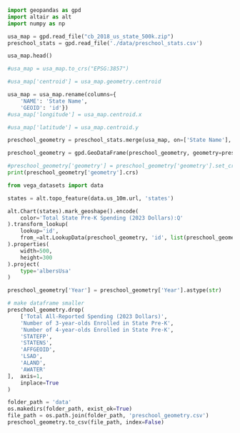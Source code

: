 ```python
import geopandas as gpd
import altair as alt
import numpy as np
```
```python
usa_map = gpd.read_file("cb_2018_us_state_500k.zip")
preschool_stats = gpd.read_file('./data/preschool_stats.csv')
```

```python
usa_map.head()

#usa_map = usa_map.to_crs("EPSG:3857")

#usa_map['centroid'] = usa_map.geometry.centroid

usa_map = usa_map.rename(columns={
    'NAME': 'State Name',
    'GEOID': 'id'})
#usa_map['longitude'] = usa_map.centroid.x

#usa_map['latitude'] = usa_map.centroid.y

preschool_geometry = preschool_stats.merge(usa_map, on=['State Name'], how='inner')

preschool_geometry = gpd.GeoDataFrame(preschool_geometry, geometry=preschool_geometry['geometry'])

#preschool_geometry['geometry'] = preschool_geometry['geometry'].set_crs("EPSG:4326", allow_override=True)
print(preschool_geometry['geometry'].crs)


```

```python
from vega_datasets import data

states = alt.topo_feature(data.us_10m.url, 'states')
```

```python
alt.Chart(states).mark_geoshape().encode(
    color='Total State Pre-K Spending (2023 Dollars):Q'
).transform_lookup(
    lookup='id',
    from_=alt.LookupData(preschool_geometry, 'id', list(preschool_geometry.columns))
).properties(
    width=500,
    height=300
).project(
    type='albersUsa'
)
```

```python
preschool_geometry['Year'] = preschool_geometry['Year'].astype(str)

# make dataframe smaller
preschool_geometry.drop(
    ['Total All-Reported Spending (2023 Dollars)',
    'Number of 3-year-olds Enrolled in State Pre-K',
    'Number of 4-year-olds Enrolled in State Pre-K',
    'STATEFP',
    'STATENS',
    'AFFGEOID',
    'LSAD',
    'ALAND',
    'AWATER'
],  axis=1, 
    inplace=True
)
```

```python
folder_path = 'data'
os.makedirs(folder_path, exist_ok=True)
file_path = os.path.join(folder_path, 'preschool_geometry.csv')
preschool_geometry.to_csv(file_path, index=False)
```